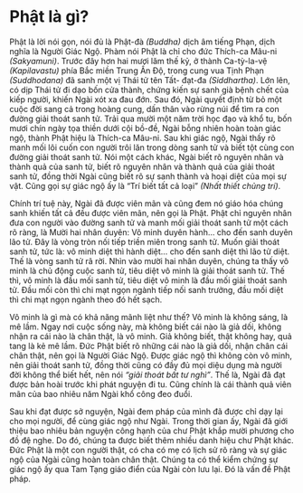 
# Phật là gì? {- #phat-la-gi}

Phật là lời nói gọn, nói đủ là Phật-đà *(Buddha)* dịch âm tiếng Phạn, dịch nghĩa
là Người Giác Ngộ. Phàm nói Phật là chỉ cho đức Thích-ca Mâu-ni *(Sakyamuni)*.
Trước đây hơn hai mươi lăm thế kỷ, ở thành Ca-tỳ-la-vệ *(Kapilavastu)* phía Bắc miền
Trung Ấn Độ, trong cung vua Tịnh Phạn *(Suddhodana)* đã sanh một vị Thái tử tên Tất-
đạt-đa *(Siddhartha)*. Lớn lên, có dịp Thái tử đi dạo bốn cửa thành, chứng kiến sự sanh
già bệnh chết của kiếp người, khiến Ngài xót xa đau đớn. Sau đó, Ngài quyết định từ
bỏ một cuộc đời sang cả trong hoàng cung, dấn thân vào rừng núi để tìm ra con đường
giải thoát sanh tử. Trải qua mười một năm trời học đạo và khổ tu, bốn mươi chín ngày
tọa thiền dưới cội bồ-đề, Ngài bỗng nhiên hoàn toàn giác ngộ, thành Phật hiệu là
Thích-ca Mâu-ni. Sau khi giác ngộ, Ngài thấy rõ manh mối lôi cuốn con người trôi lăn
trong dòng sanh tử và biết tột cùng con đường giải thoát sanh tử. Nói một cách khác,
Ngài biết rõ nguyên nhân và thành quả của sanh tử, biết rõ nguyên nhân và thành quả
của giải thoát sanh tử, đồng thời Ngài cũng biết rõ sự sanh thành và hoại diệt của mọi
sự vật. Cũng gọi sự giác ngộ ấy là “Trí biết tất cả loại” *(Nhất thiết chủng trí)*.

Chính trí tuệ này, Ngài đã được viên mãn và cũng đem nó giáo hóa chúng sanh
khiến tất cả đều được viên mãn, nên gọi là Phật.
Phật chỉ nguyên nhân đưa con người vào đường sanh tử và manh mối giải thoát
sanh tử một cách rõ ràng, là Mười hai nhân duyên: Vô minh duyên hành... cho đến sanh duyên lão tử. Đây là vòng tròn nối tiếp triền miên trong sanh tử. Muốn giải thoát sanh tử, tức là: vô minh diệt thì hành diệt... cho đến
sanh diệt thì lão tử diệt. Thế là vòng sanh tử rã rời. Nhìn vào mười hai nhân duyên,
chúng ta thấy vô minh là chủ động cuộc sanh tử, tiêu diệt vô minh là giải thoát sanh tử.
Thế thì, vô minh là đầu mối sanh tử, tiêu diệt vô minh là đầu mối giải thoát sanh tử.
Đầu mối còn thì chi mạt ngọn ngành tiếp nối sanh trưởng, đầu mối diệt thì chi mạt
ngọn ngành theo đó hết sạch.

Vô minh là gì mà có khả năng mãnh liệt như thế? Vô minh là không sáng, là mê
lầm. Ngay nơi cuộc sống này, mà không biết cái nào là giả dối, không nhận ra cái nào
là chân thật, là vô minh. Giả không biết, thật không hay, quả tang là kẻ mê lầm. Đức
Phật biết rõ những cái nào là giả dối, nhận chân cái chân thật, nên gọi là Người Giác
Ngộ. Được giác ngộ thì không còn vô minh, nên giải thoát sanh tử, đồng thời cũng có
đầy đủ mọi diệu dụng mà người đời không thể biết hết, nên nói *“giải thoát bất tư
nghì”*. Thế là, Ngài đã đạt được bản hoài trước khi phát nguyện đi tu. Cũng chính là cái
thành quả viên mãn của bao nhiêu năm Ngài khổ công đeo đuổi.

Sau khi đạt được sở nguyện, Ngài đem pháp của mình đã được chỉ dạy lại cho
mọi người, để cùng giác ngộ như Ngài. Trong thời gian ấy, Ngài đã giới thiệu bao
nhiêu bản nguyện công hạnh của chư Phật khắp mười phương cho đồ đệ nghe. Do đó,
chúng ta được biết thêm nhiều danh hiệu chư Phật khác. Đức Phật là một con người
thật, có cha có mẹ có lịch sử rõ ràng và sự giác ngộ của Ngài cũng hoàn toàn chân thật.
Chúng ta có thể kiểm chứng sự giác ngộ ấy qua Tam Tạng giáo điển của Ngài còn lưu
lại. Đó là vấn đề Phật pháp.
